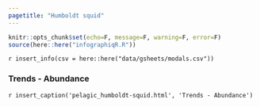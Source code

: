 ```yaml
---
pagetitle: "Humboldt squid"
---
```


```r
knitr::opts_chunk$set(echo=F, message=F, warning=F, error=F)
source(here::here("infographiqR.R"))
```

`r insert_info(csv = here::here("data/gsheets/modals.csv"))`


### Trends - Abundance
`r insert_caption('pelagic_humboldt-squid.html', 'Trends - Abundance')`